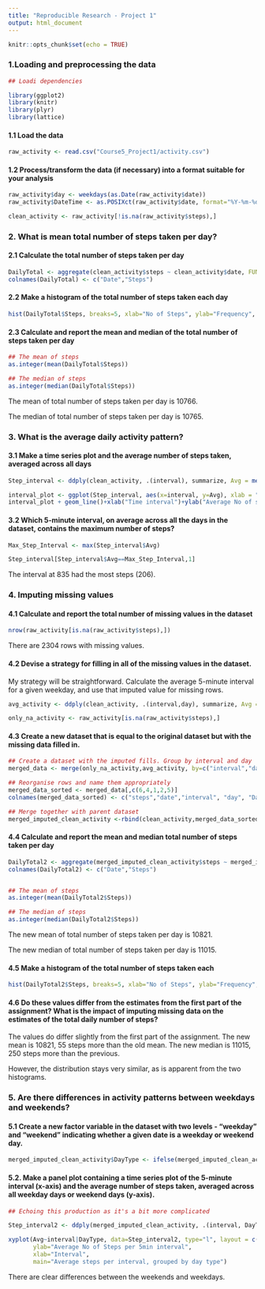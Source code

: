 ```yaml
---
title: "Reproducible Research - Project 1"
output: html_document
---
```


```r
knitr::opts_chunk$set(echo = TRUE)
```

### 1.Loading and preprocessing the data

```r
## Loadi dependencies

library(ggplot2)
library(knitr)
library(plyr)
library(lattice)
```


#### 1.1 Load the data 

```r
raw_activity <- read.csv("Course5_Project1/activity.csv")
```

#### 1.2 Process/transform the data (if necessary) into a format suitable for your analysis

```r
raw_activity$day <- weekdays(as.Date(raw_activity$date))
raw_activity$DateTime <- as.POSIXct(raw_activity$date, format="%Y-%m-%d")

clean_activity <- raw_activity[!is.na(raw_activity$steps),]
```


### 2. What is mean total number of steps taken per day?

#### 2.1 Calculate the total number of steps taken per day
```r
DailyTotal <- aggregate(clean_activity$steps ~ clean_activity$date, FUN=sum )
colnames(DailyTotal) <- c("Date","Steps")
```

#### 2.2 Make a histogram of the total number of steps taken each day
```r
hist(DailyTotal$Steps, breaks=5, xlab="No of Steps", ylab="Frequency", main= "Mean total number of steps taken per day")
```

#### 2.3 Calculate and report the mean and median of the total number of steps taken per day
```r
## The mean of steps
as.integer(mean(DailyTotal$Steps))

## The median of steps
as.integer(median(DailyTotal$Steps))
```
The mean of total number of steps taken per day is 10766.

The median of total number of steps taken per day is 10765.

### 3. What is the average daily activity pattern?

#### 3.1 Make a time series plot  and the average number of steps taken, averaged across all days

```r
Step_interval <- ddply(clean_activity, .(interval), summarize, Avg = mean(steps))

interval_plot <- ggplot(Step_interval, aes(x=interval, y=Avg), xlab = "Interval", ylab="Average Number of Steps per 5min")
interval_plot + geom_line()+xlab("Time interval")+ylab("Average No of steps per 5min")+ggtitle("Average number of steps taken per interval")

```

#### 3.2 Which 5-minute interval, on average across all the days in the dataset, contains the maximum number of steps?

```r
Max_Step_Interval <- max(Step_interval$Avg)

Step_interval[Step_interval$Avg==Max_Step_Interval,1]

```

The interval at 835 had the most steps (206).


### 4. Imputing missing values

#### 4.1 Calculate and report the total number of missing values in the dataset

```r
nrow(raw_activity[is.na(raw_activity$steps),])
```
There are 2304 rows with missing values.

#### 4.2 Devise a strategy for filling in all of the missing values in the dataset. 

My strategy will be straightforward. Calculate the average 5-minute interval for a given weekday, and use that imputed value for missing rows.

```r
avg_activity <- ddply(clean_activity, .(interval,day), summarize, Avg = mean(steps))

only_na_activity <- raw_activity[is.na(raw_activity$steps),]

```

#### 4.3 Create a new dataset that is equal to the original dataset but with the missing data filled in.

```r

## Create a dataset with the imputed fills. Group by interval and day
merged_data <- merge(only_na_activity,avg_activity, by=c("interval","day"))

## Reorganise rows and name them appropriately
merged_data_sorted <- merged_data[,c(6,4,1,2,5)]
colnames(merged_data_sorted) <- c("steps","date","interval", "day", "DateTime")

## Merge together with parent dataset
merged_imputed_clean_activity <-rbind(clean_activity,merged_data_sorted)

```
#### 4.4 Calculate and report the mean and median total number of steps taken per day

```r

DailyTotal2 <- aggregate(merged_imputed_clean_activity$steps ~ merged_imputed_clean_activity$date, FUN=sum)
colnames(DailyTotal2) <- c("Date","Steps")


## The mean of steps
as.integer(mean(DailyTotal2$Steps))

## The median of steps
as.integer(median(DailyTotal2$Steps))
```

The new mean of total number of steps taken per day is 10821.

The new median of total number of steps taken per day is 11015.


#### 4.5 Make a histogram of the total number of steps taken each
```r
hist(DailyTotal2$Steps, breaks=5, xlab="No of Steps", ylab="Frequency", main= "Mean total number of steps taken per day")
```

#### 4.6 Do these values differ from the estimates from the first part of the assignment? What is the impact of imputing missing data on the estimates of the total daily number of steps?

The values do differ slightly from the first part of the assignment. The new mean is 10821, 55 steps more than the old mean. The new median is 11015, 250 steps more than the previous.

However, the distribution stays very similar, as is apparent from the two histograms.


### 5. Are there differences in activity patterns between weekdays and weekends?


#### 5.1 Create a new factor variable in the dataset with two levels - "weekday" and "weekend" indicating whether a given date is a weekday or weekend day.

```r
merged_imputed_clean_activity$DayType <- ifelse(merged_imputed_clean_activity$day %in% c("Saturday", "Sunday"), "Weekend", "Weekday")
```

#### 5.2. Make a panel plot containing a time series plot of the 5-minute interval (x-axis) and the average number of steps taken, averaged across all weekday days or weekend days (y-axis).

```r
## Echoing this production as it's a bit more complicated

Step_interval2 <- ddply(merged_imputed_clean_activity, .(interval, DayType), summarize, Avg = mean(steps))

xyplot(Avg~interval|DayType, data=Step_interval2, type="l", layout = c(1,2),
       ylab="Average No of Steps per 5min interval",
       xlab="Interval",
       main="Average steps per interval, grouped by day type")
```

There are clear differences between the weekends and weekdays.

